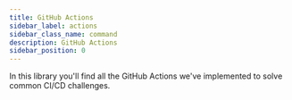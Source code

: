```yaml
---
title: GitHub Actions
sidebar_label: actions
sidebar_class_name: command
description: GitHub Actions
sidebar_position: 0
---
```


<Intro>
In this library you'll find all the GitHub Actions we've implemented to solve common CI/CD challenges.
</Intro>

<DocCardList/>
